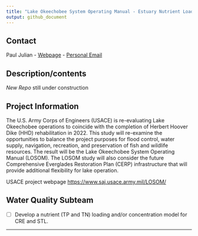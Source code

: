 ```yaml
---
title: "Lake Okeechobee System Operating Manual - Estuary Nutrient Loading Model"
output: github_document
---
```


## Contact

Paul Julian - [Webpage](http://swampthingecology.org) - [Personal
Email](mailto:pauljulianphd@gmail.com)

## Description/contents

_New Repo_ still under construction

<!--
  - `Reports/`: Reports/information generated through this effort.
  - `Export/`: Data analysis exports.
  - `Plots/`: Figures generated by R-scripts.
  - `scripts/`: R-Scripts associated with analyses.
  - Other files : associated GitHub and R-project files.
-->

## Project Information

The U.S. Army Corps of Engineers (USACE) is re-evaluating Lake
Okeechobee operations to coincide with the completion of Herbert Hoover
Dike (HHD) rehabilitation in 2022. This study will re-examine the
opportunities to balance the project purposes for flood control, water
supply, navigation, recreation, and preservation of fish and wildlife
resources. The result will be the Lake Okeechobee System Operating
Manual (LOSOM). The LOSOM study will also consider the future
Comprehensive Everglades Restoration Plan (CERP) infrastructure that
will provide additional flexibility for lake operation.

USACE project webpage <https://www.saj.usace.army.mil/LOSOM/>

## Water Quality Subteam

  - [ ] Develop a nutrient (TP and TN) loading and/or concentration
    model for CRE and STL.

-----
